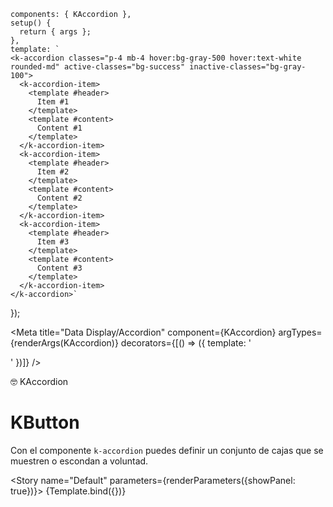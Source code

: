 
    components: { KAccordion },
    setup() {
      return { args };
    },
    template: `
    <k-accordion classes="p-4 mb-4 hover:bg-gray-500 hover:text-white rounded-md" active-classes="bg-success" inactive-classes="bg-gray-100">
      <k-accordion-item>
        <template #header>
          Item #1
        </template>
        <template #content>
          Content #1
        </template>
      </k-accordion-item>
      <k-accordion-item>
        <template #header>
          Item #2
        </template>
        <template #content>
          Content #2
        </template>
      </k-accordion-item>
      <k-accordion-item>
        <template #header>
          Item #3
        </template>
        <template #content>
          Content #3
        </template>
      </k-accordion-item>
    </k-accordion>`
});

<Meta title="Data Display/Accordion" component={KAccordion} argTypes={renderArgs(KAccordion)} decorators={[() => ({ template: '<div class="flex items-center justify-center p-10"><story /></div>' })]} />

<SHead image="https://media3.giphy.com/media/Cu87j5pPIL1hS/giphy.gif?cid=ecf05e47wwz771td1t86kiibuastopo4ywkqzs9oa71hvio8&rid=giphy.gif&ct=g">🤓 KAccordion</SHead>

# KButton
Con el componente `k-accordion` puedes definir un conjunto de cajas que se muestren o escondan a voluntad.

<Story name="Default" parameters={renderParameters({showPanel: true})}>
  {Template.bind({})}
</Story>

<ArgsTable story="Default" />
